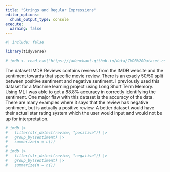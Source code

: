 ```yaml
---
title: "Strings and Regular Expressions"
editor_options: 
  chunk_output_type: console
execute:
  warning: false
---
```


```r
#| include: false

library(tidyverse)

# imdb <- read_csv("https://jadenchant.github.io/data/IMDB%20Dataset.csv")
```

The dataset IMDB Reviews contains reviews from the IMDB website and the sentiment towards that specific movie review. There is an exacly 50/50 split between positive sentiment and negative sentiment. I previously used this dataset for a Machine learning project using Long Short Term Memory. Using ML I was able to get a 88.8% accuracy in correctly identifying the sentiment. One major flaw with this dataset is the accuracy of the data. There are many examples where it says that the review has negative sentiment, but is actually a positive review. A better dataset would have their actual star rating system which the user would input and would not be up for interpretation. 

```r
# imdb |>
#   filter(str_detect(review, "positive")) |>
#   group_by(sentiment) |>
#   summarize(n = n())
# 
# imdb |>
#   filter(str_detect(review, "negative")) |>
#   group_by(sentiment) |>
#   summarize(n = n())
```


